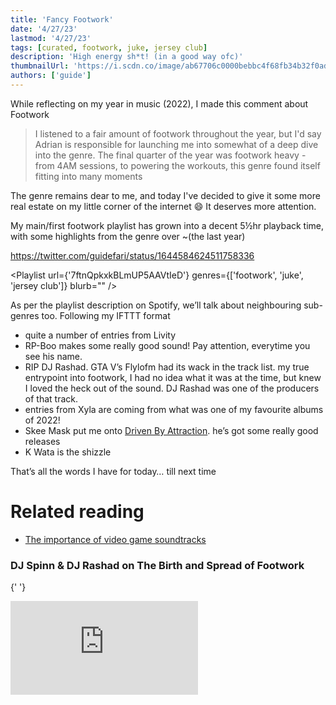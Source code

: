 ```yaml
---
title: 'Fancy Footwork'
date: '4/27/23'
lastmod: '4/27/23'
tags: [curated, footwork, juke, jersey club]
description: 'High energy sh*t! (in a good way ofc)'
thumbnailUrl: 'https://i.scdn.co/image/ab67706c0000bebbc4f68fb34b32f0ad43a5be89'
authors: ['guide']
---
```


While reflecting on my year in music (2022), I made this comment about Footwork

> I listened to a fair amount of footwork throughout the year, but I'd say Adrian is responsible for
> launching me into somewhat of a deep dive into the genre. The final quarter of the year was
> footwork heavy - from 4AM sessions, to powering the workouts, this genre found itself fitting into
> many moments

The genre remains dear to me, and today I've decided to give it some more real estate on my little corner of the internet 😄
It deserves more attention.

My main/first footwork playlist has grown into a decent 5½hr playback time,
with some highlights from the genre over ~(the last year)

https://twitter.com/guidefari/status/1644584624511758336

<Playlist url={'7ftnQpkxkBLmUP5AAVtIeD'} genres={['footwork', 'juke', 'jersey club']} blurb="" />

As per the playlist description on Spotify, we’ll talk about neighbouring sub-genres too. Following my IFTTT format

- quite a number of entries from Livity
- RP-Boo makes some really good sound! Pay attention, everytime you see his name.
- RIP DJ Rashad. GTA V’s Flylofm had its wack in the track list. my true entrypoint into footwork, I had no idea what it was at the time, but knew I loved the heck out of the sound. DJ Rashad was one of the producers of that track.
- entries from Xyla are coming from what was one of my favourite albums of 2022!
- Skee Mask put me onto [Driven By Attraction](https://drivenbyattraction.bandcamp.com/music). he’s got some really good releases
- K Wata is the shizzle

That’s all the words I have for today… till next time

# Related reading

- [The importance of video game soundtracks](/curated/games)

### DJ Spinn & DJ Rashad on The Birth and Spread of Footwork

{' '}
<iframe
  width={560}
  height={315}
  src="https://www.youtube-nocookie.com/embed/4M_C54hrtqE"
  title="YouTube video player"
  frameBorder={0}
  allow="accelerometer; autoplay; clipboard-write; encrypted-media; gyroscope; picture-in-picture; web-share"
  allowFullScreen
/>
